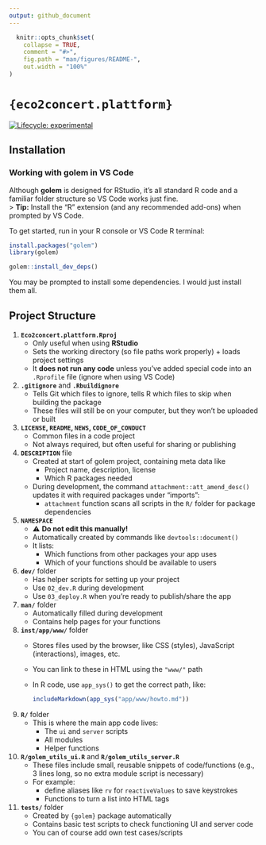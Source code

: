 ```yaml
---
output: github_document
---
```


<!-- README.md is generated from README.Rmd. Please edit that file -->

```r
  knitr::opts_chunk$set(
    collapse = TRUE,
    comment = "#>",
    fig.path = "man/figures/README-",
    out.width = "100%"
)
```

# `{eco2concert.plattform}`

<!-- badges: start -->
[![Lifecycle: experimental](https://img.shields.io/badge/lifecycle-experimental-orange.svg)](https://lifecycle.r-lib.org/articles/stages.html#experimental)
<!-- badges: end -->

## Installation

### Working with **golem** in VS Code  
Although **golem** is designed for RStudio, it’s all standard R code and a familiar folder structure so VS Code works just fine.  
> **Tip:** Install the “R” extension (and any recommended add-ons) when prompted by VS Code.

To get started, run in your R console or VS Code R terminal:

```r
install.packages("golem")
library(golem)

golem::install_dev_deps()
```
You may be prompted to install some dependencies. I would just install them all.


## Project Structure

1. **`Eco2concert.plattform.Rproj`**  
   - Only useful when using **RStudio**  
   - Sets the working directory (so file paths work properly) + loads project settings  
   - It **does not run any code** unless you’ve added special code into an `.Rprofile` file (ignore when using VS Code)

2. **`.gitignore`** and **`.Rbuildignore`**  
   - Tells Git which files to ignore, tells R which files to skip when building the package  
   - These files will still be on your computer, but they won’t be uploaded or built

3. **`LICENSE`, `README`, `NEWS`, `CODE_OF_CONDUCT`**  
   - Common files in a code project  
   - Not always required, but often useful for sharing or publishing

4. **`DESCRIPTION`** file  
   - Created at start of golem project, containing meta data like  
     - Project name, description, license  
     - Which R packages needed  
   - During development, the command `attachment::att_amend_desc()` updates it with required packages under "imports":
     - `attachment` function scans all scripts in the `R/` folder for package dependencies

5. **`NAMESPACE`**  
   - ⚠️ **Do not edit this manually!**  
   - Automatically created by commands like `devtools::document()`  
   - It lists:
     - Which functions from other packages your app uses  
     - Which of your functions should be available to users

6. **`dev/`** folder  
   - Has helper scripts for setting up your project  
   - Use `02_dev.R` during development  
   - Use `03_deploy.R` when you're ready to publish/share the app

7. **`man/`** folder 
   - Automatically filled during development  
   - Contains help pages for your functions

8. **`inst/app/www/`** folder  
   - Stores files used by the browser, like CSS (styles), JavaScript (interactions), images, etc.  
   - You can link to these in HTML using the `"www/"` path  
   - In R code, use `app_sys()` to get the correct path, like:

     ```r
     includeMarkdown(app_sys("app/www/howto.md"))
     ```

9. **`R/`** folder  
   - This is where the main app code lives:  
     - The `ui` and `server` scripts  
     - All modules  
     - Helper functions

10. **`R/golem_utils_ui.R`** and **`R/golem_utils_server.R`**  
    - These files include small, reusable snippets of code/functions (e.g., 3 lines long, so no extra module script is necessary)
    - For example:
      - define aliases like `rv` for `reactiveValues` to save keystrokes
      - Functions to turn a list into HTML tags

11. **`tests/`** folder  
    - Created by `{golem}` package automatically  
    - Contains basic test scripts to check functioning UI and server code  
    - You can of course add own test cases/scripts
